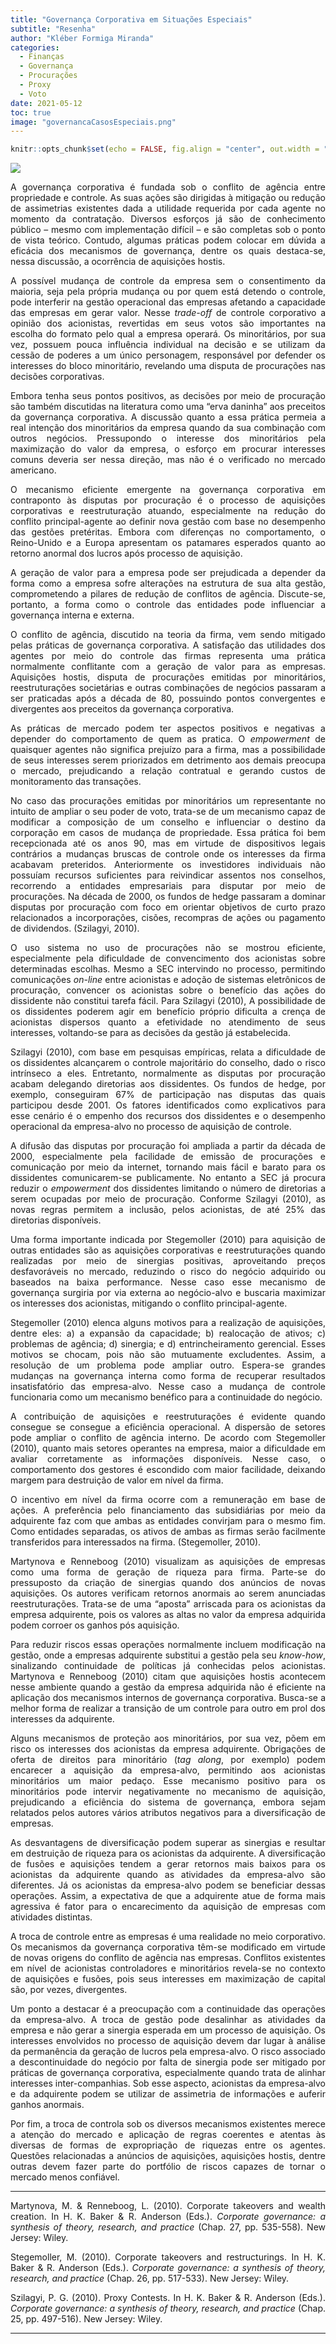```yaml
---
title: "Governança Corporativa em Situações Especiais"
subtitle: "Resenha"
author: "Kléber Formiga Miranda"
categories:
  - Finanças
  - Governança
  - Procurações
  - Proxy
  - Voto
date: 2021-05-12
toc: true
image: "governancaCasosEspeciais.png"
---
```


```r
knitr::opts_chunk$set(echo = FALSE, fig.align = "center", out.width = "100%")
```

<style> body {text-align: justify} </style>

![](governancaCasosEspeciais.png)

A governança corporativa é fundada sob o conflito de agência entre propriedade e 
controle. As suas ações são dirigidas à mitigação ou redução de assimetrias 
existentes dada a utilidade requerida por cada agente no momento da contratação. 
Diversos esforços já são de conhecimento público – mesmo com implementação 
difícil – e são completas sob o ponto de vista teórico. Contudo, algumas 
práticas podem colocar em dúvida a eficácia dos mecanismos de governança, dentre 
os quais destaca-se, nessa discussão, a ocorrência de aquisições hostis.

A possível mudança de controle da empresa sem o consentimento da maioria, seja 
pela própria mudança ou por quem está detendo o controle, pode interferir na 
gestão operacional das empresas afetando a capacidade das empresas em gerar 
valor. Nesse *trade-off* de controle corporativo a opinião dos acionistas, 
revertidas em seus votos são importantes na escolha do formato pelo qual a 
empresa operará. Os minoritários, por sua vez, possuem pouca influência 
individual na decisão e se utilizam da cessão de poderes a um único personagem, 
responsável por defender os interesses do bloco minoritário, revelando uma 
disputa de procurações nas decisões corporativas.

Embora tenha seus pontos positivos, as decisões por meio de procuração são 
também discutidas na literatura como uma “erva daninha” aos preceitos da 
governança corporativa. A discussão quanto a essa prática permeia a real 
intenção dos minoritários da empresa quando da sua combinação com outros 
negócios. Pressupondo o interesse dos minoritários pela maximização do valor da 
empresa, o esforço em procurar interesses comuns deveria ser nessa direção, mas 
não é o verificado no mercado americano.

O mecanismo eficiente emergente na governança corporativa em contraponto às 
disputas por procuração é o processo de aquisições corporativas e reestruturação 
atuando, especialmente na redução do conflito principal-agente ao definir nova 
gestão com base no desempenho das gestões pretéritas. Embora com diferenças no 
comportamento, o Reino-Unido e a Europa apresentam os patamares esperados quanto 
ao retorno anormal dos lucros após processo de aquisição.

A geração de valor para a empresa pode ser prejudicada a depender da forma como 
a empresa sofre alterações na estrutura de sua alta gestão, comprometendo a 
pilares de redução de conflitos de agência. Discute-se, portanto, a forma como o 
controle das entidades pode influenciar a governança interna e externa.

O conflito de agência, discutido na teoria da firma, vem sendo mitigado pelas 
práticas de governança corporativa. A satisfação das utilidades dos agentes por 
meio do controle das firmas representa uma prática normalmente conflitante com a 
geração de valor para as empresas. Aquisições hostis, disputa de procurações 
emitidas por minoritários, reestruturações societárias e outras combinações de 
negócios passaram a ser praticadas após a década de 80, possuindo pontos 
convergentes e divergentes aos preceitos da governança corporativa.

As práticas de mercado podem ter aspectos positivos e negativas a depender do 
comportamento de quem as pratica. O *empowerment* de quaisquer agentes não 
significa prejuízo para a firma, mas a possibilidade de seus interesses serem 
priorizados em detrimento aos demais preocupa o mercado, prejudicando a relação 
contratual e gerando custos de monitoramento das transações.

No caso das procurações emitidas por minoritários um representante no intuito de 
ampliar o seu poder de voto, trata-se de um mecanismo capaz de modificar a 
composição de um conselho e influenciar o destino da corporação em casos de 
mudança de propriedade. Essa prática foi bem recepcionada até os anos 90, mas em 
virtude de dispositivos legais contrários a mudanças bruscas de controle onde os 
interesses da firma acabavam preteridos. Anteriormente os investidores 
individuais não possuíam recursos suficientes para reivindicar assentos nos 
conselhos, recorrendo a entidades empresariais para disputar por meio de 
procurações. Na década de 2000, os fundos de hedge passaram a dominar disputas 
por procuração com foco em orientar objetivos de curto prazo relacionados a 
incorporações, cisões, recompras de ações ou pagamento de dividendos. (Szilagyi, 
2010).

O uso sistema no uso de procurações não se mostrou eficiente, especialmente pela 
dificuldade de convencimento dos acionistas sobre determinadas escolhas. Mesmo a 
SEC intervindo no processo, permitindo comunicações *on-line* entre acionistas e 
adoção de sistemas eletrônicos de procuração, convencer os acionistas sobre o 
benefício das ações do dissidente não constitui tarefa fácil. Para Szilagyi 
(2010), A possibilidade de os dissidentes poderem agir em benefício próprio 
dificulta a crença de acionistas dispersos quanto a efetividade no atendimento 
de seus interesses, voltando-se para as decisões da gestão já estabelecida.

Szilagyi (2010), com base em pesquisas empíricas, relata a dificuldade de os 
dissidentes alcançarem o controle majoritário do conselho, dado o risco 
intrínseco a eles. Entretanto, normalmente as disputas por procuração acabam 
delegando diretorias aos dissidentes. Os fundos de hedge, por exemplo, 
conseguiram 67% de participação nas disputas das quais participou desde 2001. Os 
fatores identificados como explicativos para esse cenário é o empenho dos 
recursos dos dissidentes e o desempenho operacional da empresa-alvo no processo 
de aquisição de controle.

A difusão das disputas por procuração foi ampliada a partir da década de 2000, 
especialmente pela facilidade de emissão de procurações e comunicação por meio 
da internet, tornando mais fácil e barato para os dissidentes comunicarem-se 
publicamente. No entanto a SEC já procura reduzir o *empowerment* dos 
dissidentes limitando o número de diretorias a serem ocupadas por meio de 
procuração. Conforme Szilagyi (2010), as novas regras permitem a inclusão, 
pelos acionistas, de até 25% das diretorias disponíveis.

Uma forma importante indicada por Stegemoller (2010) para aquisição de outras 
entidades são as aquisições corporativas e reestruturações quando realizadas por 
meio de sinergias positivas, aproveitando preços desfavoráveis no mercado, 
reduzindo o risco do negócio adquirido ou baseados na baixa performance. Nesse 
caso esse mecanismo de governança surgiria por via externa ao negócio-alvo e 
buscaria maximizar os interesses dos acionistas, mitigando o conflito 
principal-agente.

Stegemoller (2010) elenca alguns motivos para a realização de aquisições, dentre 
eles: a) a expansão da capacidade; b) realocação de ativos; c) problemas de 
agência; d) sinergia; e d) entrincheiramento gerencial. Esses motivos se chocam, 
pois não são mutuamente excludentes. Assim, a resolução de um problema pode 
ampliar outro. Espera-se grandes mudanças na governança interna como forma de 
recuperar resultados insatisfatório das empresa-alvo. Nesse caso a mudança de 
controle funcionaria como um mecanismo benéfico para a continuidade do negócio.

A contribuição de aquisições e reestruturações é evidente quando consegue se 
consegue a eficiência operacional. A dispersão de setores pode ampliar o 
conflito de agência interno. De acordo com Stegemoller (2010), quanto mais 
setores operantes na empresa, maior a dificuldade em avaliar corretamente as 
informações disponíveis. Nesse caso, o comportamento dos gestores é escondido 
com maior facilidade, deixando margem para destruição de valor em nível da 
firma.

O incentivo em nível da firma ocorre com a remuneração em base de ações. A 
preferência pelo financiamento das subsidiárias por meio da adquirente faz com 
que ambas as entidades convirjam para o mesmo fim. Como entidades separadas, os 
ativos de ambas as firmas serão facilmente transferidos para interessados na 
firma. (Stegemoller, 2010).

Martynova e Renneboog (2010) visualizam as aquisições de empresas como uma forma 
de geração de riqueza para firma. Parte-se do pressuposto da criação de 
sinergias quando dos anúncios de novas aquisições. Os autores verificam retornos 
anormais ao serem anunciadas reestruturações. Trata-se de uma “aposta” arriscada 
para os acionistas da empresa adquirente, pois os valores as altas no valor da 
empresa adquirida podem corroer os ganhos pós aquisição.

Para reduzir riscos essas operações normalmente incluem modificação na gestão, 
onde a empresas adquirente substitui a gestão pela seu *know-how*, sinalizando 
continuidade de políticas já conhecidas pelos acionistas. Martynova e Renneboog 
(2010) citam que aquisições hostis acontecem nesse ambiente quando a gestão da 
empresa adquirida não é eficiente na aplicação dos mecanismos internos de 
governança corporativa. Busca-se a melhor forma de realizar a transição de um 
controle para outro em prol dos interesses da adquirente.

Alguns mecanismos de proteção aos minoritários, por sua vez, põem em risco os 
interesses dos acionistas da empresa adquirente. Obrigações de oferta de 
direitos para minoritário (*tag along*, por exemplo) podem encarecer a aquisição 
da empresa-alvo, permitindo aos acionistas minoritários um maior pedaço. Esse 
mecanismo positivo para os minoritários pode intervir negativamente no mecanismo 
de aquisição, prejudicando a eficiência do sistema de governança, embora sejam 
relatados pelos autores vários atributos negativos para a diversificação de 
empresas.

As desvantagens de diversificação podem superar as sinergias e resultar em 
destruição de riqueza para os acionistas da adquirente. A diversificação de 
fusões e aquisições tendem a gerar retornos mais baixos para os acionistas da 
adquirente quando as atividades da empresa-alvo são diferentes. Já os acionistas 
da empresa-alvo podem se beneficiar dessas operações. Assim, a expectativa de 
que a adquirente atue de forma mais agressiva é fator para o encarecimento da 
aquisição de empresas com atividades distintas.

A troca de controle entre as empresas é uma realidade no meio corporativo. Os 
mecanismos da governança corporativa têm-se modificado em virtude de novas 
origens do conflito de agência nas empresas. Conflitos existentes em nível de 
acionistas controladores e minoritários revela-se no contexto de aquisições e 
fusões, pois seus interesses em maximização de capital são, por vezes, 
divergentes.

Um ponto a destacar é a preocupação com a continuidade das operações da 
empresa-alvo. A troca de gestão pode desalinhar as atividades da empresa e não 
gerar a sinergia esperada em um processo de aquisição. Os interesses envolvidos 
no processo de aquisição devem dar lugar à análise da permanência da geração de 
lucros pela empresa-alvo. O risco associado a descontinuidade do negócio por 
falta de sinergia pode ser mitigado por práticas de governança corporativa, 
especialmente quando trata de alinhar interesses inter-companhias. Sob esse 
aspecto, acionistas da empresa-alvo e da adquirente podem se utilizar de 
assimetria de informações e auferir ganhos anormais.

Por fim, a troca de controla sob os diversos mecanismos existentes merece a 
atenção do mercado e aplicação de regras coerentes e atentas às diversas de 
formas de expropriação de riquezas entre os agentes. Questões relacionadas a 
anúncios de aquisições, aquisições hostis, dentre outras devem fazer parte do 
portfólio de riscos capazes de tornar o mercado menos confiável.

	
---

Martynova, M. & Renneboog, L. (2010). Corporate takeovers and wealth creation. 
In H. K. Baker & R. Anderson (Eds.). 
*Corporate governance: a synthesis of theory, research, and practice* (Chap. 27, 
pp. 535-558). New Jersey: Wiley.

Stegemoller, M. (2010). Corporate takeovers and restructurings. In H. K. Baker & 
R. Anderson (Eds.). 
*Corporate governance: a synthesis of theory, research, and practice* (Chap. 26, 
pp. 517-533). New Jersey: Wiley.

Szilagyi, P. G. (2010). Proxy Contests. In H. K. Baker & R. Anderson (Eds.). 
*Corporate governance: a synthesis of theory, research, and practice* (Chap. 25, 
pp. 497-516). New Jersey: Wiley.

---
